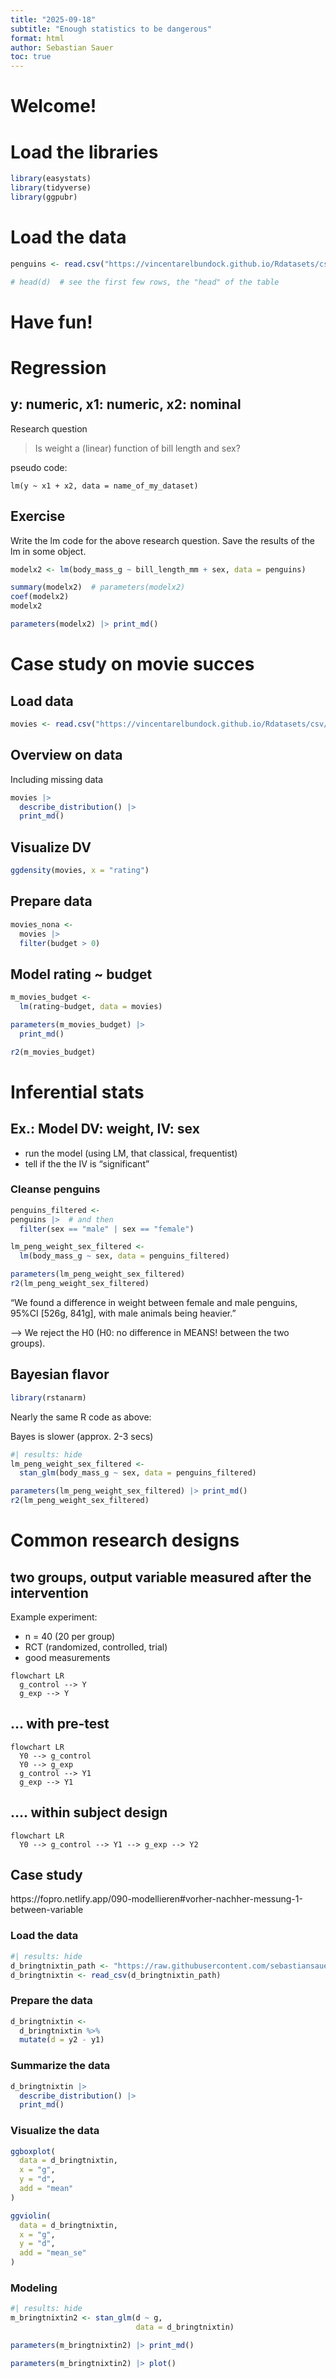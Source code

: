 ```yaml
---
title: "2025-09-18"
subtitle: "Enough statistics to be dangerous"
format: html
author: Sebastian Sauer
toc: true
---
```


# Welcome!


# Load the libraries


```r
library(easystats)
library(tidyverse)
library(ggpubr)
```

# Load the data

```r
penguins <- read.csv("https://vincentarelbundock.github.io/Rdatasets/csv/palmerpenguins/penguins.csv")

# head(d)  # see the first few rows, the "head" of the table
```



# Have fun!

# Regression


## y: numeric, x1: numeric, x2: nominal

Research question

>  Is weight a (linear) function of bill length and sex?


pseudo code:

`lm(y ~ x1 + x2, data = name_of_my_dataset)`


## Exercise

Write the lm code for the above research question.
Save the results of the lm in some object.

```r
modelx2 <- lm(body_mass_g ~ bill_length_mm + sex, data = penguins)

summary(modelx2)  # parameters(modelx2)
coef(modelx2)
modelx2
```

```r
parameters(modelx2) |> print_md()
```

# Case study on movie succes


## Load data

```r
movies <- read.csv("https://vincentarelbundock.github.io/Rdatasets/csv/ggplot2movies/movies.csv")
```


## Overview on data

Including missing data

```r
movies |> 
  describe_distribution() |> 
  print_md()
```


## Visualize DV

```r
ggdensity(movies, x = "rating")
```


## Prepare data

```r
movies_nona <-
  movies |> 
  filter(budget > 0)
```


## Model rating ~ budget


```r
m_movies_budget <-
  lm(rating~budget, data = movies)

parameters(m_movies_budget) |> 
  print_md()

r2(m_movies_budget) 
```


# Inferential stats

## Ex.: Model DV: weight, IV: sex

- run the model (using LM, that classical, frequentist)
- tell if the the IV is "significant"



### Cleanse penguins

```r
penguins_filtered <- 
penguins |>  # and then
  filter(sex == "male" | sex == "female")
```


```r
lm_peng_weight_sex_filtered <-
  lm(body_mass_g ~ sex, data = penguins_filtered)

parameters(lm_peng_weight_sex_filtered)
r2(lm_peng_weight_sex_filtered)
```

"We found a difference in weight between female and male penguins, 95%CI [526g, 841g], 
with male animals being heavier."

--> We reject the H0 (H0: no difference in MEANS! between the two groups).


## Bayesian flavor


```r
library(rstanarm) 
```


Nearly the same R code as above:

Bayes is slower (approx. 2-3 secs)

```r
#| results: hide
lm_peng_weight_sex_filtered <-
  stan_glm(body_mass_g ~ sex, data = penguins_filtered)
```

```r
parameters(lm_peng_weight_sex_filtered) |> print_md()
r2(lm_peng_weight_sex_filtered)
```


# Common research designs


## two groups, output variable measured after the intervention

Example experiment:

- n = 40 (20 per group)
- RCT (randomized, controlled, trial)
- good measurements

```mermaid
flowchart LR
  g_control --> Y
  g_exp --> Y
```

## ... with pre-test


```mermaid
flowchart LR
  Y0 --> g_control
  Y0 --> g_exp
  g_control --> Y1
  g_exp --> Y1
```


## .... within subject design

```mermaid
flowchart LR
  Y0 --> g_control --> Y1 --> g_exp --> Y2
```


## Case study

https://fopro.netlify.app/090-modellieren#vorher-nachher-messung-1-between-variable

### Load the data

```r
#| results: hide
d_bringtnixtin_path <- "https://raw.githubusercontent.com/sebastiansauer/fopra/main/data/d_bringtnixtin.csv"
d_bringtnixtin <- read_csv(d_bringtnixtin_path)
```

### Prepare the data

```r
d_bringtnixtin <-
  d_bringtnixtin %>% 
  mutate(d = y2 - y1)
```



### Summarize the data

```r
d_bringtnixtin |> 
  describe_distribution() |> 
  print_md()
```


### Visualize the data

```r
ggboxplot(
  data = d_bringtnixtin,
  x = "g",
  y = "d",
  add = "mean"
)
```


```r
ggviolin(
  data = d_bringtnixtin,
  x = "g",
  y = "d",
  add = "mean_se"
)
```


### Modeling

```r
#| results: hide
m_bringtnixtin2 <- stan_glm(d ~ g,
                            data = d_bringtnixtin)
```

```r
parameters(m_bringtnixtin2) |> print_md()
```


```r
parameters(m_bringtnixtin2) |> plot()
```

